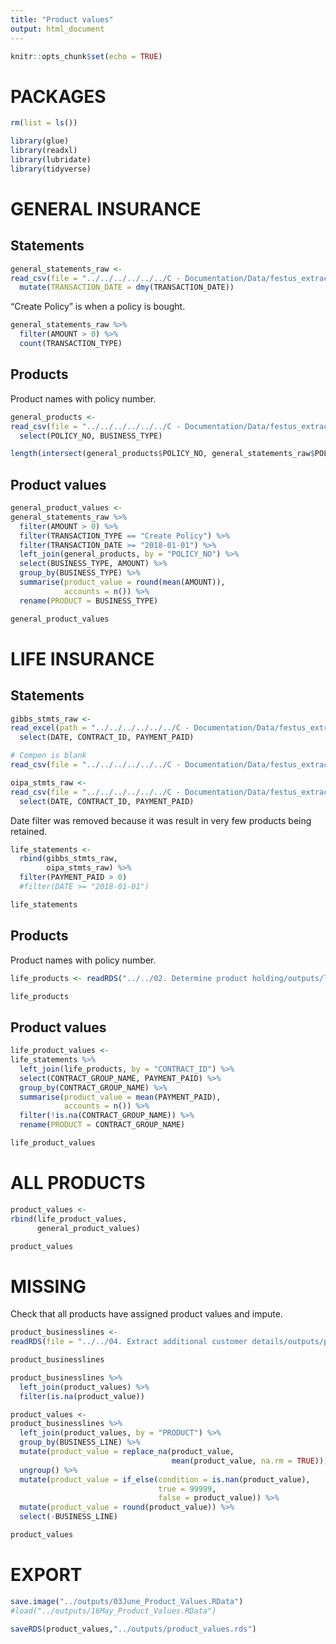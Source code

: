 ```yaml
---
title: "Product values"
output: html_document
---
```


```r
knitr::opts_chunk$set(echo = TRUE)
```

# PACKAGES

```r
rm(list = ls())

library(glue)
library(readxl)
library(lubridate)
library(tidyverse)
```


# GENERAL INSURANCE

## Statements

```r
general_statements_raw <-
read_csv(file = "../../../../../../C - Documentation/Data/festus_extraction/NG/general/GI_Policy_Statements.csv") %>% 
  mutate(TRANSACTION_DATE = dmy(TRANSACTION_DATE))
```

"Create Policy" is when a policy is bought.

```r
general_statements_raw %>% 
  filter(AMOUNT > 0) %>% 
  count(TRANSACTION_TYPE)
```

## Products

Product names with policy number.

```r
general_products <-
read_csv(file = "../../../../../../C - Documentation/Data/festus_extraction/NG/general/Policy_Header_Non_Life_GI.csv") %>% 
  select(POLICY_NO, BUSINESS_TYPE)
```

```r
length(intersect(general_products$POLICY_NO, general_statements_raw$POLICY_NO))
```

## Product values

```r
general_product_values <-
general_statements_raw %>% 
  filter(AMOUNT > 0) %>% 
  filter(TRANSACTION_TYPE == "Create Policy") %>% 
  filter(TRANSACTION_DATE >= "2018-01-01") %>% 
  left_join(general_products, by = "POLICY_NO") %>% 
  select(BUSINESS_TYPE, AMOUNT) %>% 
  group_by(BUSINESS_TYPE) %>% 
  summarise(product_value = round(mean(AMOUNT)),
            accounts = n()) %>% 
  rename(PRODUCT = BUSINESS_TYPE)

general_product_values
```


# LIFE INSURANCE

## Statements

```r
gibbs_stmts_raw <-
read_excel(path = "../../../../../../C - Documentation/Data/festus_extraction/NG/life/statements/Life_Policy_Statements.csv_gibbs_life.xlsx") %>% 
  select(DATE, CONTRACT_ID, PAYMENT_PAID)

# Compen is blank
read_csv(file = "../../../../../../C - Documentation/Data/festus_extraction/NG/life/statements/Life_Policy_Statements_20210504_compen_life.csv")

oipa_stmts_raw <-
read_csv(file = "../../../../../../C - Documentation/Data/festus_extraction/NG/life/statements/LifePolicyStatements_20210301_195929_oipa_life.csv") %>% 
  select(DATE, CONTRACT_ID, PAYMENT_PAID)
```

Date filter was removed because it was result in very few products being retained.

```r
life_statements <- 
  rbind(gibbs_stmts_raw,
        oipa_stmts_raw) %>%
  filter(PAYMENT_PAID > 0)
  #filter(DATE >= "2018-01-01")

life_statements
```

## Products

Product names with policy number.

```r
life_products <- readRDS("../../02. Determine product holding/outputs/life_products.rds")

life_products
```

## Product values

```r
life_product_values <-
life_statements %>% 
  left_join(life_products, by = "CONTRACT_ID") %>% 
  select(CONTRACT_GROUP_NAME, PAYMENT_PAID) %>% 
  group_by(CONTRACT_GROUP_NAME) %>% 
  summarise(product_value = mean(PAYMENT_PAID),
            accounts = n()) %>% 
  filter(!is.na(CONTRACT_GROUP_NAME)) %>% 
  rename(PRODUCT = CONTRACT_GROUP_NAME)

life_product_values
```


# ALL PRODUCTS

```r
product_values <-
rbind(life_product_values,
      general_product_values)

product_values
```


# MISSING

Check that all products have assigned product values and impute.

```r
product_businesslines <-
readRDS(file = "../../04. Extract additional customer details/outputs/product_businesslines.rds")

product_businesslines
```


```r
product_businesslines %>% 
  left_join(product_values) %>% 
  filter(is.na(product_value))
```


```r
product_values <-
product_businesslines %>% 
  left_join(product_values, by = "PRODUCT") %>% 
  group_by(BUSINESS_LINE) %>%
  mutate(product_value = replace_na(product_value, 
                                    mean(product_value, na.rm = TRUE))) %>% 
  ungroup() %>%
  mutate(product_value = if_else(condition = is.nan(product_value), 
                                 true = 99999, 
                                 false = product_value)) %>% 
  mutate(product_value = round(product_value)) %>% 
  select(-BUSINESS_LINE)

product_values 
```

# EXPORT

```r
save.image("../outputs/03June_Product_Values.RData")
#load("../outputs/16May_Product_Values.RData")

saveRDS(product_values,"../outputs/product_values.rds")
```


